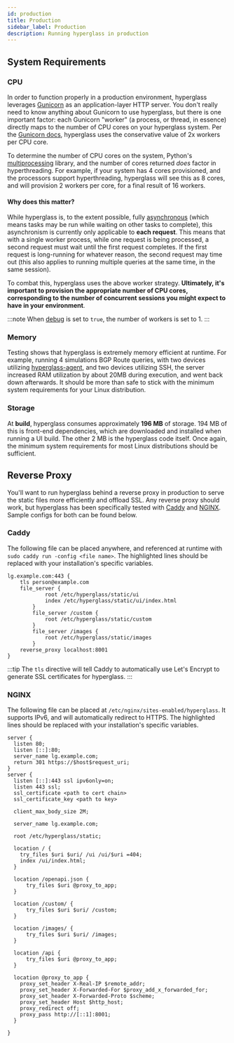 ```yaml
---
id: production
title: Production
sidebar_label: Production
description: Running hyperglass in production
---
```


## System Requirements

### CPU

In order to function properly in a production environment, hyperglass leverages [Gunicorn](https://gunicorn.org/) as an application-layer HTTP server. You don't really need to know anything about Gunicorn to use hyperglass, but there is one important factor: each Gunicorn "worker" (a process, or thread, in essence) directly maps to the number of CPU cores on your hyperglass system. Per the [Gunicorn docs](https://docs.gunicorn.org/en/latest/settings.html#workers), hyperglass uses the conservative value of 2x workers per CPU core.

To determine the number of CPU cores on the system, Python's [multiprocessing](https://docs.python.org/3/library/multiprocessing.html) library, and the number of cores returned _does_ factor in hyperthreading. For example, if your system has 4 cores provisioned, and the processors support hyperthreading, hyperglass will see this as 8 cores, and will provision 2 workers per core, for a final result of 16 workers.

#### Why does this matter?

While hyperglass is, to the extent possible, fully [asynchronous](https://docs.python.org/3/library/asyncio.html) (which means tasks may be run while waiting on other tasks to complete), this asynchronism is currently only applicable to **each request**. This means that with a single worker process, while one request is being processed, a second request must wait until the first request completes. If the first request is long-running for whatever reason, the second request may time out (this also applies to running multiple queries at the same time, in the same session).

To combat this, hyperglass uses the above worker strategy. **Ultimately, it's important to provision the appropriate number of CPU cores, corresponding to the number of concurrent sessions you might expect to have in your environment**.

:::note
When [debug](configuration.mdx#global-settings) is set to `true`, the number of workers is set to 1.
:::

### Memory

Testing shows that hyperglass is extremely memory efficient at runtime. For example, running 4 simulations BGP Route queries, with two devices utilizing [hyperglass-agent](https://github.com/checktheroads/hyperglass-agent), and two devices utilizing SSH, the server increased RAM utilization by about 20MB during execution, and went back down afterwards. It should be more than safe to stick with the minimum system requirements for your Linux distribution.

### Storage

At **build**, hyperglass consumes approximately **196 MB** of storage. 194 MB of this is front-end dependencies, which are downloaded and installed when running a UI build. The other 2 MB is the hyperglass code itself. Once again, the minimum system requirements for most Linux distributions should be sufficient.

## Reverse Proxy

You'll want to run hyperglass behind a reverse proxy in production to serve the static files more efficiently and offload SSL. Any reverse proxy should work, but hyperglass has been specifically tested with [Caddy](https://caddyserver.com/) and [NGINX](https://www.nginx.com/). Sample configs for both can be found below.

### Caddy

The following file can be placed anywhere, and referenced at runtime with `sudo caddy run -config <file name>`. The highlighted lines should be replaced with your installation's specific variables.

```text {1,2,4,5,8,11} title="Caddy"
lg.example.com:443 {
	tls person@example.com
	file_server {
            root /etc/hyperglass/static/ui
            index /etc/hyperglass/static/ui/index.html
        }
        file_server /custom {
            root /etc/hyperglass/static/custom
        }
        file_server /images {
            root /etc/hyperglass/static/images
        }
	reverse_proxy localhost:8001
}
```

:::tip
The `tls` directive will tell Caddy to automatically use Let's Encrypt to generate SSL certificates for hyperglass.
:::

### NGINX

The following file can be placed at `/etc/nginx/sites-enabled/hyperglass`. It supports IPv6, and will automatically redirect to HTTPS. The highlighted lines should be replaced with your installation's specific variables.

```nginx {4,9,10,17,19} title="NGINX"
server {
  listen 80;
  listen [::]:80;
  server_name lg.example.com;
  return 301 https://$host$request_uri;
}
server {
  listen [::]:443 ssl ipv6only=on;
  listen 443 ssl;
  ssl_certificate <path to cert chain>
  ssl_certificate_key <path to key>

  client_max_body_size 2M;

  server_name lg.example.com;

  root /etc/hyperglass/static;

  location / {
    try_files $uri $uri/ /ui /ui/$uri =404;
    index /ui/index.html;
  }

  location /openapi.json {
      try_files $uri @proxy_to_app;
  }

  location /custom/ {
      try_files $uri $uri/ /custom;
  }

  location /images/ {
      try_files $uri $uri/ /images;
  }

  location /api {
      try_files $uri @proxy_to_app;
  }

  location @proxy_to_app {
    proxy_set_header X-Real-IP $remote_addr;
    proxy_set_header X-Forwarded-For $proxy_add_x_forwarded_for;
    proxy_set_header X-Forwarded-Proto $scheme;
    proxy_set_header Host $http_host;
    proxy_redirect off;
    proxy_pass http://[::1]:8001;
  }

}
```
